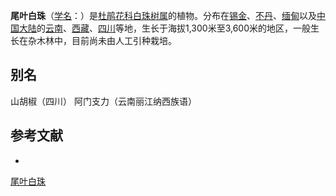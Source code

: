 {{Speciesbox
| name = 尾叶白珠
| status = 
| status_system = 
| image =
| genus = Gaultheria
| species =  griffithiana
| authority = Wight
}}

'''尾叶白珠'''（[[学名|学名]]：{{lang|la|''Gaultheria griffithiana''}}）是[[杜鹃花科|杜鹃花科]][[白珠树属|白珠树属]]的植物。分布在[[锡金|锡金]]、[[不丹|不丹]]、[[缅甸|缅甸]]以及[[中国大陆|中国大陆]]的[[云南|云南]]、[[西藏|西藏]]、[[四川|四川]]等地，生长于海拔1,300米至3,600米的地区，一般生长在杂木林中，目前尚未由人工引种栽培。

== 别名 ==
山胡椒（四川） 阿门支力（云南丽江纳西族语）

== 参考文献 ==
<div class="references-small">
* {{cite web| url =http://www.bioinfo.cn/db05/KmzwSpecies.php?action=view&id=23517| title =尾叶白珠| work =《中国高等植物数据库全库》| publisher =中国科学院微生物研究所| author =昆明植物研究所| accessdate =2009-02-25| deadurl =yes| archiveurl =https://web.archive.org/web/20160305094604/http://www.bioinfo.cn/db05/KmzwSpecies.php?action=view&id=23517| archivedate =2016-03-05}}
</div>
{{Taxonbar|from=Q11041592}}

[[Category:白珠树属|尾叶白珠]]


{{植物小作品}}